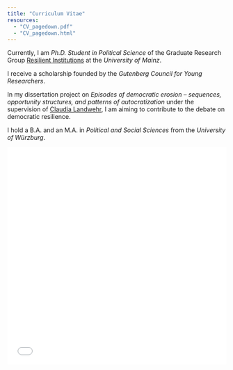 ```yaml
---
title: "Curriculum Vitae"
resources: 
  - "CV_pagedown.pdf"
  - "CV_pagedown.html"
---
```


Currently, I am *Ph.D. Student in Political Science* of the Graduate Research Group [Resilient Institutions](https://resilient.institutions.uni-mainz.de/) at the *University of Mainz*.

I receive a scholarship founded by the *Gutenberg Council for Young Researchers*.

In my dissertation project on *Episodes of democratic erosion -- sequences, opportunity structures, and patterns of autocratization* under the supervision of [Claudia Landwehr](https://theorie.politik.uni-mainz.de/univ-prof-dr-claudia-landwehr/), I am aiming to contribute to the debate on democratic resilience.

I hold a B.A. and an M.A. in *Political and Social Sciences* from the *University of Würzburg*.

![](CV_pagedown.html){width=100% height=500}
